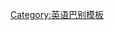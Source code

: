 {{userbox-level
| level    = 1
| id       = [[蘇格蘭英語|en-<br>sco]]
| id-s     = 10
| info     = This user is able to contribute with a '''[[:Category:User en-sco|basic]]''' level of '''[[:Category:User en-sco|Scottish English]]''' (They can say "isnae").
| usercategory  = En-sco 使用者
| nocat = {{{nocat|}}}
}}<noinclude>
[[Category:英语巴别模板]]

</noinclude>